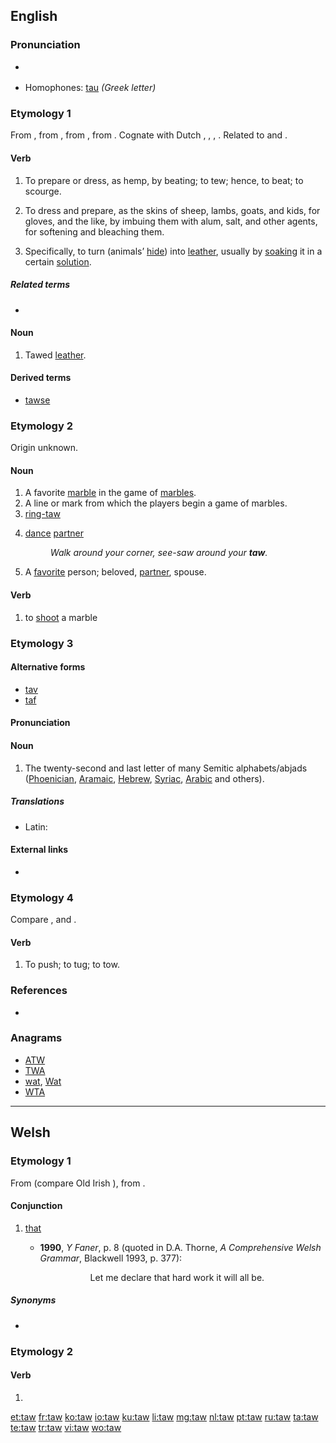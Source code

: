 {{also|Taw}}
==English==

===Pronunciation===
* {{a|UK}} {{IPA|/tɔː/}}
* Homophones: [[tau]] ''(Greek letter)''

===Etymology 1===
From {{etyl|enm|en}} {{term|tawen|lang=enm}}, from {{etyl|ang|en}} {{term|tawian||to do, make|lang=ang}}, from {{etyl|gem-pro|en}} {{term/t|gem-pro|*tawjaną||to make, prepare}}, from {{etyl|ine-pro|en}} {{term/t|ine-pro|*dewǝ-||to tie to, secure}}.  Cognate with Dutch {{term|touwen||to rope, tether, curry|lang=nl}}, {{etyl|nl|-}} {{term|tuien||to fasten with ropes|lang=nl}}, {{etyl|de|-}} {{term|Tau||rope, hawser, cable|lang=de}}, {{etyl|got|-}} {{term|𐍄𐌰𐌿𐌾𐌰𐌽||tr=taujan|to make, prepare|lang=got}}. Related to {{l|en|tool}} and {{l|en|tether}}.

====Verb====
{{en-verb}}

# {{context|transitive|obsolete|lang=en}} To prepare or dress, as hemp, by beating; to tew; hence, to beat; to scourge.
# {{context|transitive|lang=en}} To dress and prepare, as the skins of sheep, lambs, goats, and kids, for gloves, and the like, by imbuing them with alum, salt, and other agents, for softening and bleaching them.
# {{context|transitive|lang=en}} Specifically, to turn (animals’ [[hide]]) into [[leather]], usually by [[soak]]ing it in a certain [[solution]].

=====Related terms=====
* {{l|en|tool}}

====Noun====
{{en-noun}}

# {{context|obsolete|lang=en}} Tawed [[leather]].

====Derived terms====
* [[tawse]]

===Etymology 2===
Origin unknown.

====Noun====
{{en-noun}}

# A favorite [[marble]] in the game of [[marbles]].
# A line or mark from which the players begin a game of marbles.
# [[ring-taw]]
# {{context|square dancing|lang=en}} [[dance]] [[partner]]
#: ''Walk around your corner, see-saw around your '''taw'''.''
# A [[favorite]] person; beloved, [[partner]], spouse.

====Verb====
{{en-verb}}

# to [[shoot]] a marble

===Etymology 3===

====Alternative forms====
* [[tav]]
* [[taf]]

====Pronunciation====
{{rfp|lang=en}}

====Noun====
{{en-noun}}

# The twenty-second and last letter of many Semitic  alphabets/abjads ([[Phoenician]], [[Aramaic]], [[Hebrew]], [[Syriac]], [[Arabic]] and others).

=====Translations=====
{{trans-top|Semitic letter}}
* Latin: {{t|la|thau|n}}
{{trans-mid}}
{{trans-bottom}}

====External links====
* {{pedialite}}

===Etymology 4===
Compare {{term|tew|lang=en||to tow}}, and {{term|tow|lang=en}}.

====Verb====
{{en-verb}}

# To push; to tug; to tow.
#: {{rfquotek|Drayton}}

{{Webster 1913}}

===References===
* {{R:Websters}}

===Anagrams===
* [[ATW#English|ATW]]
* [[TWA#English|TWA]]
* [[wat#English|wat]], [[Wat#English|Wat]]
* [[WTA#English|WTA]]

----
==Welsh==
===Etymology 1===
From {{etyl|cel-pro|cy}} {{term/t|cel-pro|*tā-}} (compare Old Irish {{term|attá|at·tá|lang=sga}}), from {{etyl|ine-pro|cy}} {{term/t|ine-pro|*steh₂-||to stand}}.

====Conjunction====
{{head|cy|conjunction}}

# {{context|South Wales|lang=cy}} [[that]] {{qualifier|introduces a noun clause, marking it for emphasis}}
#* '''1990''', ''Y Faner'', p.&nbsp;8 (quoted in D.A. Thorne, ''A Comprehensive Welsh Grammar'', Blackwell 1993, p.&nbsp;377):
#*: {{Latn|Gadewch imi ddatgan '''taw''' gwaith caled fydd y cyfan.|lang=cy}}
#*:: Let me declare that hard work it will all be.

=====Synonyms=====
* {{l|cy|mai}}

===Etymology 2===
====Verb====
{{head|cy|verb form}}

# {{conjugation of|tewi||2|s|imp|lang=cy}}

[[et:taw]]
[[fr:taw]]
[[ko:taw]]
[[io:taw]]
[[ku:taw]]
[[li:taw]]
[[mg:taw]]
[[nl:taw]]
[[pt:taw]]
[[ru:taw]]
[[ta:taw]]
[[te:taw]]
[[tr:taw]]
[[vi:taw]]
[[wo:taw]]